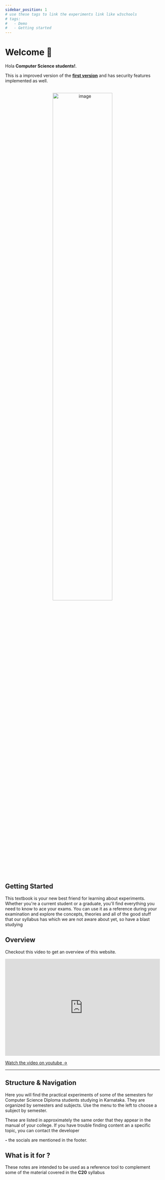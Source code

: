 ```yaml
---
sidebar_position: 1
# use these tags to link the experiments link like w3schools
# tags:
#   - Demo
#   - Getting started
---
```


# Welcome 🐨

Hola **Computer Science students!**.

<div class="alert alert--info" role="alert">
  This is a improved version of the
  <strong><a target="_blank" href="https://cs-diploma-notebook.vercel.app/">first version</a></strong>
   and has security features implemented as well.
</div>

<br />

<p align="center">
  <img src="https://cs-diploma-notebook.vercel.app/undraw_programming_re_kg9v.svg" alt="image" width="62%" height="65%" />
</p>

## Getting Started

This textbook is your new best friend for learning about experiments. Whether you're a current student or a graduate, you'll find everything you need to know to ace your exams. You can use it as a reference during your examination and explore the concepts, theories and all of the good stuff that our syllabus has which we are not aware about yet, so have a blast studying

## Overview

Checkout this video to get an overview of this website.

<iframe width="100%" height="315" src="https://www.youtube.com/embed/XzKb4QuhTes" title="YouTube video player" frameborder="0" allow="accelerometer; autoplay; clipboard-write; encrypted-media; gyroscope; picture-in-picture; web-share" allowfullscreen></iframe>

[Watch the video on youtube →](https://www.youtube.com/embed/XzKb4QuhTes?si=rnItA_qALHG2m3Qq)

---

## Structure & Navigation

Here you will find the practical experiments of some of the semesters for Computer Science Diploma students studying in Karnataka. They are organized by semesters and subjects. Use the menu to the left to choose a subject by semester.

These are listed in approximately the same order that they appear in the manual of your college. If you have trouble finding content an a specific topic, you can contact the developer

**-** the socials are mentioned in the footer.

## What is it for ?

These notes are intended to be used as a reference tool to complement some of the material covered in the **C20** syllabus